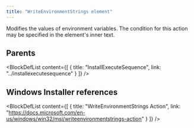 ```yaml
---
title: "WriteEnvironmentStrings element"
---
```



Modifies the values of environment variables. The condition for this action may be specified in the element's inner text.


## Parents

<BlockDefList content={[
    {
      title: "InstallExecuteSequence",
      link: "../installexecutesequence"
    }
  ]}
/>

## Windows Installer references

<BlockDefList content={[
    {
      title: "WriteEnvironmentStrings Action",
      link: "https://docs.microsoft.com/en-us/windows/win32/msi/writeenvironmentstrings-action"
    }
  ]}
/>
